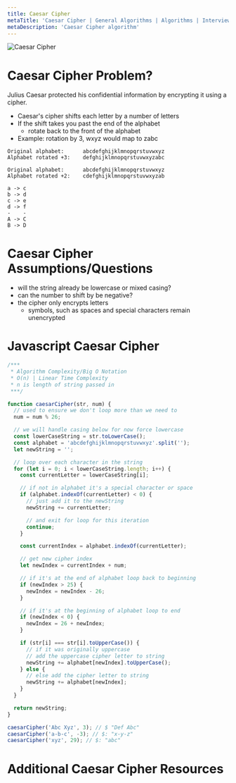```yaml
---
title: Caesar Cipher
metaTitle: 'Caesar Cipher | General Algorithms | Algorithms | Interview Prep | Tiffany Lea'
metaDescription: 'Caesar Cipher algorithm'
---
```


<img src="/files/images/caesar-cipher.svg" alt="Caesar Cipher" />

# Caesar Cipher Problem?

Julius Caesar protected his confidential information by encrypting it using a cipher.

- Caesar's cipher shifts each letter by a number of letters
- If the shift takes you past the end of the alphabet
  - rotate back to the front of the alphabet
- Example: rotation by 3, wxyz would map to zabc

```
Original alphabet:      abcdefghijklmnopqrstuvwxyz
Alphabet rotated +3:    defghijklmnopqrstuvwxyzabc
```

```
Original alphabet:      abcdefghijklmnopqrstuvwxyz
Alphabet rotated +2:    cdefghijklmnopqrstuvwxyzab

a -> c
b -> d
c -> e
d -> f
-    -
A -> C
B -> D
```

# Caesar Cipher Assumptions/Questions

- will the string already be lowercase or mixed casing?
- can the number to shift by be negative?
- the cipher only encrypts letters
  - symbols, such as spaces and special characters remain unencrypted

# Javascript Caesar Cipher

```javascript
/***
 * Algorithm Complexity/Big O Notation
 * O(n) | Linear Time Complexity
 * n is length of string passed in
 ***/

function caesarCipher(str, num) {
  // used to ensure we don't loop more than we need to
  num = num % 26;

  // we will handle casing below for now force lowercase
  const lowerCaseString = str.toLowerCase();
  const alphabet = 'abcdefghijklmnopqrstuvwxyz'.split('');
  let newString = '';

  // loop over each character in the string
  for (let i = 0; i < lowerCaseString.length; i++) {
    const currentLetter = lowerCaseString[i];

    // if not in alphabet it's a special character or space
    if (alphabet.indexOf(currentLetter) < 0) {
      // just add it to the newString
      newString += currentLetter;

      // and exit for loop for this iteration
      continue;
    }

    const currentIndex = alphabet.indexOf(currentLetter);

    // get new cipher index
    let newIndex = currentIndex + num;

    // if it's at the end of alphabet loop back to beginning
    if (newIndex > 25) {
      newIndex = newIndex - 26;
    }

    // if it's at the beginning of alphabet loop to end
    if (newIndex < 0) {
      newIndex = 26 + newIndex;
    }

    if (str[i] === str[i].toUpperCase()) {
      // if it was originally uppercase
      // add the uppercase cipher letter to string
      newString += alphabet[newIndex].toUpperCase();
    } else {
      // else add the cipher letter to string
      newString += alphabet[newIndex];
    }
  }

  return newString;
}

caesarCipher('Abc Xyz', 3); // $ "Def Abc"
caesarCipher('a-b-c', -3); // $: "x-y-z"
caesarCipher('xyz', 29); // $: "abc"
```

# Additional Caesar Cipher Resources
